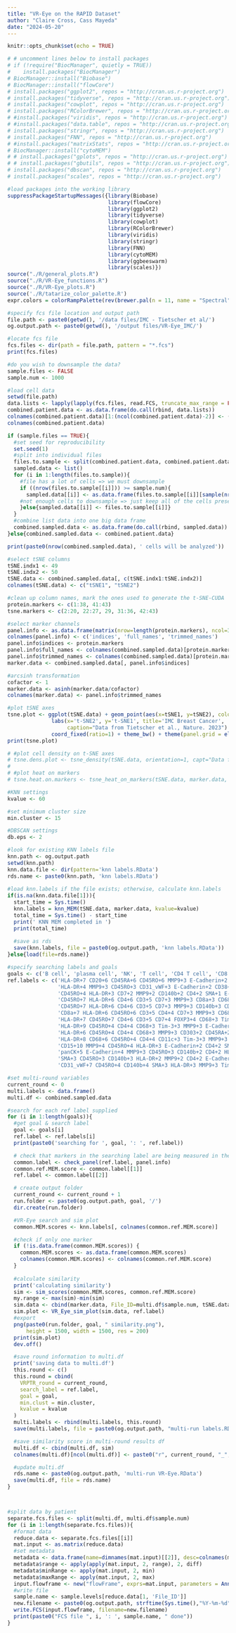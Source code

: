 ```yaml
---
title: "VR-Eye on the RAPID Dataset"
author: "Claire Cross, Cass Mayeda"
date: "2024-05-20"
---
```


```r
knitr::opts_chunk$set(echo = TRUE)

# # uncomment lines below to install packages
# if (!require("BiocManager", quietly = TRUE))
#    install.packages("BiocManager")
# BiocManager::install("Biobase")
# BiocManager::install("flowCore")
# install.packages("ggplot2", repos = "http://cran.us.r-project.org")
# install.packages("tidyverse", repos = "http://cran.us.r-project.org")
# install.packages("cowplot", repos = "http://cran.us.r-project.org")
# install.packages("RColorBrewer", repos = "http://cran.us.r-project.org")
# #install.packages("viridis", repos = "http://cran.us.r-project.org")
# #install.packages("data.table", repos = "http://cran.us.r-project.org")
# install.packages("stringr", repos = "http://cran.us.r-project.org")
# install.packages("FNN", repos = "http://cran.us.r-project.org")
# #install.packages("matrixStats", repos = "http://cran.us.r-project.org")
# BiocManager::install("cytoMEM")
# # install.packages("gplots", repos = "http://cran.us.r-project.org")
# # install.packages("gbutils", repos = "http://cran.us.r-project.org")
# install.packages("dbscan", repos = "http://cran.us.r-project.org")
# install.packages("scales", repos = "http://cran.us.r-project.org")
```

```r
#load packages into the working library
suppressPackageStartupMessages({library(Biobase)
                                library(flowCore)
                                library(ggplot2)
                                library(tidyverse)
                                library(cowplot)
                                library(RColorBrewer)
                                library(viridis)
                                library(stringr)
                                library(FNN)
                                library(cytoMEM)
                                library(ggbeeswarm)
                                library(scales)})
source("./R/general_plots.R")
source("./R/VR-Eye_functions.R")
source("./R/VR-Eye_plots.R")
source('./R/tatarize_color_palette.R')
expr.colors = colorRampPalette(rev(brewer.pal(n = 11, name = "Spectral")))(5)

#specify fcs file location and output path
file.path <- paste0(getwd(), '/data files/IMC - Tietscher et al/')
og.output.path <- paste0(getwd(), '/output files/VR-Eye_IMC/')

#locate fcs file
fcs.files <- dir(path = file.path, pattern = "*.fcs")
print(fcs.files)

#do you wish to downsample the data?
sample.files <- FALSE
sample.num <- 1000 
```

```r
#load cell data
setwd(file.path)
data.lists <- lapply(lapply(fcs.files, read.FCS, truncate_max_range = FALSE),exprs)
combined.patient.data <- as.data.frame(do.call(rbind, data.lists))
colnames(combined.patient.data)[1:(ncol(combined.patient.data)-2)] <- (read.FCS(fcs.files[[1]])@parameters@data[["desc"]])
colnames(combined.patient.data)
```

```r
if (sample.files == TRUE){ 
  #set seed for reproducibility
  set.seed(1)
  #split into individual files
  files.to.sample <- split(combined.patient.data, combined.patient.data$`File_ID`) 
  sampled.data <- list()
  for (i in 1:length(files.to.sample)){
    #file has a lot of cells => we must downsample
    if ((nrow(files.to.sample[[i]])) >= sample.num){ 
      sampled.data[[i]] <- as.data.frame(files.to.sample[[i]][sample(nrow(files.to.sample[[i]]), sample.num), ])
    #not enough cells to downsample => just keep all of the cells present
    }else{sampled.data[[i]] <- files.to.sample[[i]]}
  }
  #combine list data into one big data frame
  combined.sampled.data <- as.data.frame(do.call(rbind, sampled.data))
}else{combined.sampled.data <- combined.patient.data}

print(paste0(nrow(combined.sampled.data), ' cells will be analyzed'))
```

```r
#select tSNE columns 
tSNE.indx1 <- 49
tSNE.indx2 <- 50
tSNE.data <- combined.sampled.data[, c(tSNE.indx1:tSNE.indx2)]
colnames(tSNE.data) <- c("tSNE1", "tSNE2")

#clean up column names, mark the ones used to generate the t-SNE-CUDA
protein.markers <- c(1:38, 41:43)
tsne.markers <- c(2:20, 22:27, 29, 31:36, 42:43)

#select marker channels
panel.info <- as.data.frame(matrix(nrow=length(protein.markers), ncol=3))
colnames(panel.info) <- c('indices', 'full_names', 'trimmed_names')
panel.info$indices <- protein.markers
panel.info$full_names <- colnames(combined.sampled.data)[protein.markers]
panel.info$trimmed_names <- colnames(combined.sampled.data)[protein.markers]
marker.data <- combined.sampled.data[, panel.info$indices]

#arcsinh transformation
cofactor <- 1
marker.data <- asinh(marker.data/cofactor)
colnames(marker.data) <- panel.info$trimmed_names
```

```r
#plot tSNE axes
tsne.plot <- ggplot(tSNE.data) + geom_point(aes(x=tSNE1, y=tSNE2), color='lightgrey') +
              labs(x='t-SNE2', y='t-SNE1', title='IMC Breast Cancer', 
                   caption="Data from Tietscher et al., Nature. 2023") + 
              coord_fixed(ratio=1) + theme_bw() + theme(panel.grid = element_blank())
print(tsne.plot)

# #plot cell density on t-SNE axes
# tsne.dens.plot <- tsne_density(tSNE.data, orientation=1, capt="Data from Tietscher et al., Nature. 2023", export=TRUE, output_path=og.output.path)
# 
# #plot heat on markers
# tsne.heat.on.markers <- tsne_heat_on_markers(tSNE.data, marker.data, n_col=7, orientation=1, export=TRUE, output_path=og.output.path)
```

```r
#KNN settings
kvalue <- 60

#set minimum cluster size
min.cluster <- 15

#DBSCAN settings
db.eps <- 2 
```

```r
#look for existing KNN labels file
knn.path <- og.output.path
setwd(knn.path)
knn.data.file <- dir(pattern='knn labels.RData')
rds.name <- paste0(knn.path, 'knn labels.RData')
  
#load knn.labels if the file exists; otherwise, calculate knn.labels
if(is.na(knn.data.file[1])){
  start_time = Sys.time()
  knn.labels = knn_MEM(tSNE.data, marker.data, kvalue=kvalue)
  total_time = Sys.time() - start_time
  print(' KNN MEM completed in ')
  print(total_time)
    
  #save as rds 
  save(knn.labels, file = paste0(og.output.path, 'knn labels.RData'))
}else{load(file=rds.name)}
```

```r
#specify searching labels and goals
goals <- c('B cell', 'plasma cell', 'NK', 'T cell', 'CD4 T cell', 'CD8 T cell', 'Treg', 'aDC', 'pDC', 'Myeloid', 'Neutrophil', 'Tumor', 'Fibroblast', 'Endothelial')
ref.labels <- c('HLA-DR+7 CD20+6 CD45RA+6 CD45RO+6 MMP9+3 E-Cadherin+2 CD4+2 CD27+1 CD68+1 CD3+1 CD11c+1 PD1+1 Tim-3+1 CD274+1 FOXP3+1 CD8a+1 CD140b+1 CD40+1 CD31_vWF+1 CD15+1 SMA+0 panCK+0 CD38+0 CD303+0 LAG-3+0 CD7+0 LAMP3+0 TCF7+0 ICOS+0 GITR+0 CD21+0', 
                'HLA-DR+4 MMP9+3 CD45RO+3 CD31_vWF+3 E-Cadherin+2 CD38+2 CD68+2 CD45RA+2 Tim-3+2 CD140b+2 CD4+2 SMA+1 CD27+1 CD303+1 CD7+1 CD3+1 CD11c+1 PD1+1 CD274+1 TCF7+1 GITR+1 CD40+1 CD15+1 panCK+0 LAG-3+0 CD20+0 LAMP3+0 FOXP3+0 ICOS+0 CD8a+0 CD21+0',
                'CD45RO+4 HLA-DR+3 CD7+2 MMP9+2 CD140b+2 CD4+2 SMA+1 E-Cadherin+1 CD68+1 CD45RA+1 CD3+1 CD11c+1 Tim-3+1 GITR+1 CD31_vWF+1 CD15+1 panCK+0 CD38+0 CD27+0 CD303+0 LAG-3+0 CD20+0 LAMP3+0 PD1+0 CD274+0 TCF7+0 FOXP3+0 ICOS+0 CD8a+0 CD40+0 CD21+0',
                'CD45RO+7 HLA-DR+6 CD4+6 CD3+5 CD7+3 MMP9+3 CD8a+3 CD68+2 CD11c+2 Tim-3+2 CD140b+2 CD31_vWF+2 SMA+1 E-Cadherin+1 CD38+1 CD27+1 CD45RA+1 PD1+1 CD274+1 TCF7+1 FOXP3+1 ICOS+1 GITR+1 CD40+1 CD15+1 panCK+0 CD303+0 LAG-3+0 CD20+0 LAMP3+0 CD21+0', 
                'CD45RO+7 HLA-DR+6 CD4+6 CD3+5 CD7+3 MMP9+3 CD140b+3 CD68+2 CD11c+2 Tim-3+2 CD31_vWF+2 SMA+1 E-Cadherin+1 CD27+1 CD45RA+1 PD1+1 CD274+1 TCF7+1 FOXP3+1 ICOS+1 CD8a+1 GITR+1 CD40+1 CD15+1 panCK+0 CD38+0 CD303+0 LAG-3+0 CD20+0 LAMP3+0 CD21+0', 
                'CD8a+7 HLA-DR+6 CD45RO+6 CD3+5 CD4+4 CD7+3 MMP9+3 CD68+2 CD11c+2 Tim-3+2 CD140b+2 CD31_vWF+2 SMA+1 E-Cadherin+1 CD38+1 CD27+1 CD45RA+1 PD1+1 CD274+1 TCF7+1 ICOS+1 GITR+1 CD40+1 CD15+1 panCK+0 CD303+0 LAG-3+0 CD20+0 LAMP3+0 FOXP3+0 CD21+0', 
                'HLA-DR+7 CD45RO+7 CD4+6 CD3+5 CD7+4 FOXP3+4 CD68+3 Tim-3+3 MMP9+3 CD140b+3 CD27+2 CD11c+2 ICOS+2 GITR+2 CD31_vWF+2 SMA+1 E-Cadherin+1 CD38+1 CD45RA+1 PD1+1 CD274+1 TCF7+1 CD40+1 CD15+1 panCK+0 CD303+0 LAG-3+0 CD20+0 LAMP3+0 CD8a+0 CD21+0', 
                'HLA-DR+9 CD45RO+4 CD4+4 CD68+3 Tim-3+3 MMP9+3 E-Cadherin+2 CD11c+2 CD140b+2 CD31_vWF+2 SMA+1 CD27+1 CD7+1 CD45RA+1 CD3+1 LAMP3+1 PD1+1 CD274+1 CD40+1 CD15+1 panCK+0 CD38+0 CD303+0 LAG-3+0 CD20+0 TCF7+0 FOXP3+0 ICOS+0 CD8a+0 GITR+0 CD21+0', 
                'HLA-DR+6 CD45RO+4 CD4+4 CD68+3 MMP9+3 CD303+2 CD45RA+2 Tim-3+2 CD140b+2 CD31_vWF+2 E-Cadherin+1 CD27+1 CD7+1 CD3+1 CD11c+1 PD1+1 CD274+1 CD15+1 SMA+0 panCK+0 CD38+0 LAG-3+0 CD20+0 LAMP3+0 TCF7+0 FOXP3+0 ICOS+0 CD8a+0 GITR+0 CD40+0 CD21+0', 
                'HLA-DR+8 CD68+6 CD45RO+4 CD4+4 CD11c+3 Tim-3+3 MMP9+3 CD140b+2 CD31_vWF+2 SMA+1 E-Cadherin+1 CD7+1 CD45RA+1 CD3+1 PD1+1 CD274+1 CD40+1 CD15+1 panCK+0 CD38+0 CD27+0 CD303+0 LAG-3+0 CD20+0 LAMP3+0 TCF7+0 FOXP3+0 ICOS+0 CD8a+0 GITR+0 CD21+0', 
                'CD15+10 MMP9+4 CD45RO+4 HLA-DR+3 E-Cadherin+2 CD4+2 SMA+1 CD68+1 CD45RA+1 CD11c+1 Tim-3+1 CD274+1 CD140b+1 CD31_vWF+1 panCK+0 CD38+0 CD27+0 CD303+0 LAG-3+0 CD20+0 CD7+0 CD3+0 LAMP3+0 PD1+0 TCF7+0 FOXP3+0 ICOS+0 CD8a+0 GITR+0 CD40+0 CD21+0', 
                'panCK+5 E-Cadherin+4 MMP9+3 CD45RO+3 CD140b+2 CD4+2 HLA-DR+1 CD68+1 CD7+1 CD45RA+1 CD3+1 CD11c+1 PD1+1 Tim-3+1 CD274+1 TCF7+1 FOXP3+1 ICOS+1 GITR+1 CD31_vWF+1 CD15+1 SMA+0 CD38+0 CD27+0 CD303+0 LAG-3+0 CD20+0 LAMP3+0 CD8a+0 CD40+0 CD21+0', 
                'SMA+3 CD45RO+3 CD140b+3 HLA-DR+2 MMP9+2 CD4+2 E-Cadherin+1 CD68+1 CD45RA+1 CD3+1 CD11c+1 Tim-3+1 CD31_vWF+1 CD15+1 panCK+0 CD38+0 CD27+0 CD303+0 LAG-3+0 CD20+0 CD7+0 LAMP3+0 PD1+0 CD274+0 TCF7+0 FOXP3+0 ICOS+0 CD8a+0 GITR+0 CD40+0 CD21+0', 
                'CD31_vWF+7 CD45RO+4 CD140b+4 SMA+3 HLA-DR+3 MMP9+3 Tim-3+2 CD4+2 E-Cadherin+1 CD27+1 CD68+1 CD7+1 CD45RA+1 CD3+1 CD11c+1 PD1+1 CD274+1 FOXP3+1 GITR+1 CD40+1 CD15+1 panCK+0 CD38+0 CD303+0 LAG-3+0 CD20+0 LAMP3+0 TCF7+0 ICOS+0 CD8a+0 CD21+0') 
```

```r
#set multi-round variables
current_round <- 0 
multi.labels <- data.frame()
multi.df <- combined.sampled.data

#search for each ref label supplied
for (i in 1:length(goals)){
  #get goal & search label
  goal <- goals[i]
  ref.label <- ref.labels[i]
  print(paste0('searching for ', goal, ': ', ref.label))

  # check that markers in the searching label are being measured in the new dataset
  common.label <- check_panel(ref.label, panel.info)
  common.ref.MEM.score <- common.label[[1]]
  ref.label <- common.label[[2]]

  # create output folder
  current_round <- current_round + 1
  run.folder <- paste0(og.output.path, goal, '/')
  dir.create(run.folder)

  #VR-Eye search and sim plot
  common.MEM.scores <- knn.labels[, colnames(common.ref.MEM.score)]

  #check if only one marker
  if (!is.data.frame(common.MEM.scores)) {
    common.MEM.scores <- as.data.frame(common.MEM.scores)
    colnames(common.MEM.scores) <- colnames(common.ref.MEM.score)
  }
    
  #calculate similarity
  print('calculating similarity')
  sim <- sim_scores(common.MEM.scores, common.ref.MEM.score)
  my.range <- max(sim)-min(sim)
  sim.data <- cbind(marker.data, File_ID=multi.df$sample.num, tSNE.data, sim)
  sim.plot <- VR_Eye_sim_plot(sim.data, ref.label)
  #export
  png(paste0(run.folder, goal, " similarity.png"),
      height = 1500, width = 1500, res = 200)
  print(sim.plot)
  dev.off()

  #save round information to multi.df
  print('saving data to multi.df')
  this.round <- c()
  this.round = cbind(
    VRPTR_round = current_round,
    search_label = ref.label,
    goal = goal,
    min.clust = min.cluster,
    kvalue = kvalue
  )
  multi.labels <- rbind(multi.labels, this.round)
  save(multi.labels, file = paste0(og.output.path, "multi-run labels.RData"))

  #save similarity score in multi-round results df
  multi.df <- cbind(multi.df, sim)
  colnames(multi.df)[ncol(multi.df)] <- paste0("r", current_round, "_", goal, "_sim")

  #update multi.df
  rds.name <- paste0(og.output.path, 'multi-run VR-Eye.RData')
  save(multi.df, file = rds.name)
}
```

```r

```

```r

```

```r
#split data by patient
separate.fcs.files <- split(multi.df, multi.df$sample.num)
for (i in 1:length(separate.fcs.files)){
  #format data
  reduce.data <- separate.fcs.files[[i]]
  mat.input <- as.matrix(reduce.data)
  #set metadata
  metadata <- data.frame(name=dimnames(mat.input)[[2]], desc=colnames(multi.df))
  metadata$range <- apply(apply(mat.input, 2, range), 2, diff)
  metadata$minRange <- apply(mat.input, 2, min)
  metadata$maxRange <- apply(mat.input, 2, max)
  input.flowframe <- new("flowFrame", exprs=mat.input, parameters = AnnotatedDataFrame(metadata))  
  #write file
  sample.name <- sample.levels[reduce.data[1, 'File_ID']] 
  new.filename <- paste0(og.output.path, strftime(Sys.time(),"%Y-%m-%d"), "_", sample.name, "_VR-Eye.fcs")
  write.FCS(input.flowframe, filename=new.filename)
  print(paste0("FCS file ", i, ': ', sample.name, " done"))
}
```
